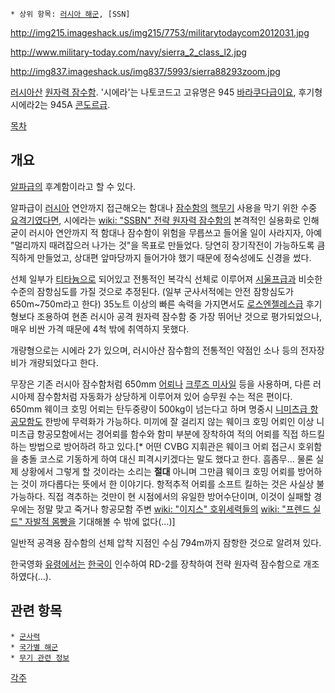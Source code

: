  * 상위 항목: [[러시아 해군]], [SSN]

http://img215.imageshack.us/img215/7753/militarytodaycom2012031.jpg

http://www.military-today.com/navy/sierra_2_class_l2.jpg

http://img837.imageshack.us/img837/5993/sierra88293zoom.jpg

[[러시아]]산 [[원자력 잠수함]]. '시에라'는 나토코드고 고유명은 945 [[바라쿠다]]급이요, 후기형 시에라2는 945A [[콘도르]]급.

[[목차]]

== 개요 ==
[[알파급]]의 후계함이라고 할 수 있다.
 
알파급이 [[러시아]] 연안까지 접근해오는 함대나 [[잠수함]]의 [[핵무기]] 사용을 막기 위한 수중 [[요격기]]였다면, 시에라는 [[wiki: "SSBN" 전략 원자력 잠수함]]의 본격적인 실용화로 인해 굳이 러시아 연안까지 적 함대나 잠수함이 위험을 무릅쓰고 들어올 일이 사라지자, 아예 "멀리까지 때려잡으러 나가는 것"을 목표로 만들었다. 당연히 장기작전이 가능하도록 큼직하게 만들었고, 상대편 앞마당까지 들어가야 했기 때문에 정숙성에도 신경을 썼다.

선체 일부가 [[티타늄]]으로 되어있고 전통적인 복각식 선체로 이루어져 [[시울프급]]과 비슷한 수준의 잠항심도를 가질 것으로 추정된다. (일부 군사서적에는 안전 잠항심도가 650m~750m라고 한다) 35노트 이상의 빠른 속력을 가지면서도 [[로스엔젤레스급]] 후기형보다 조용하여 현존 러시아 공격 원자력 잠수함 중 가장 뛰어난 것으로 평가되었으나, 매우 비싼 가격 때문에 4척 밖에 취역하지 못했다.

개량형으로는 시에라 2가 있으며, 러시아산 잠수함의 전통적인 약점인 소나 등의 전자장비가 개량되었다고 한다.

무장은 기존 러시아 잠수함처럼 650mm [[어뢰]]나 [[크루즈 미사일]] 등을 사용하며, 다른 러시아제 잠수함처럼 자동화가 상당하게 이루어져 있어 승무원 수는 적은 편이다. 650mm 웨이크 호밍 어뢰는 탄두중량이 500kg이 넘는다고 하며 명중시 [[니미츠급 항공모함]]도 한방에 무력화가 가능하다. 미끼에 잘 걸리지 않는 웨이크 호밍 어뢰인 이상 니미츠급 항공모함에서는 경어뢰를 함수와 함미 부분에 장착하여 적의 어뢰를 직접 하드킬 하는 방법으로 방어하려 하고 있다.[* 어떤 CVBG 지휘관은 웨이크 어뢰 접근시 호위함을 충돌 코스로 기동하게 하여 대신 피격시키겠다는 말도 했다고 한다. 흠좀무... 물론 실제 상황에서 그렇게 할 것이라는 소리는 '''절대''' 아니며 그만큼 웨이크 호밍 어뢰를 방어하는 것이 까다롭다는 뜻에서 한 이야기다. 항적추적 어뢰를 소프트 킬하는 것은 사실상 불가능하다. 직접 격추하는 것만이 현 시점에서의 유일한 방어수단이며, 이것이 실패할 경우에는 정말 맞고 죽거나 항공모함 주변 [[wiki: "이지스" 호위세력]]들의 [[wiki: "프렌드 실드" 자발적 몸빵]]을 기대해볼 수 밖에 없다(...)]

일반적 공격용 잠수함의 선체 압착 지점인 수심 794m까지 잠항한 것으로 알려져 있다.

한국영화 [[유령]]에서는 [[한국]]이 인수하여 RD-2를 장착하여 전략 원자력 잠수함으로 개조하였다(…).

== 관련 항목 ==
 * [[군사력]]
 * [[국가별 해군]]
 * [[무기 관련 정보]]

[[각주]]
